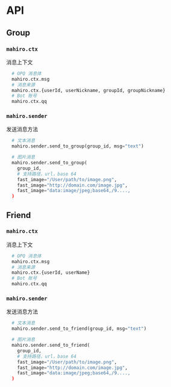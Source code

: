 # API

## Group

### `mahiro.ctx`

消息上下文

```python
  # OPQ 消息体
  mahiro.ctx.msg
  # 消息来源
  mahiro.ctx.{userId, userNickname, groupId, groupNickname}
  # Bot 账号
  mahiro.ctx.qq
```

### `mahiro.sender`

发送消息方法

```python
  # 文本消息
  mahiro.sender.send_to_group(group_id, msg="text")

  # 图片消息
  mahiro.sender.send_to_group(
    group_id, 
    # 支持路径，url，base 64
    fast_image="/User/path/to/image.png",
    fast_image="http://domain.com/image.jpg",
    fast_image="data:image/jpeg;base64,/9....,
  )
```

## Friend

### `mahiro.ctx`

消息上下文

```python
  # OPQ 消息体
  mahiro.ctx.msg
  # 消息来源
  mahiro.ctx.{userId, userName}
  # Bot 账号
  mahiro.ctx.qq
```

### `mahiro.sender`

发送消息方法

```python
  # 文本消息
  mahiro.sender.send_to_friend(group_id, msg="text")

  # 图片消息
  mahiro.sender.send_to_friend(
    group_id, 
    # 支持路径，url，base 64
    fast_image="/User/path/to/image.png",
    fast_image="http://domain.com/image.jpg",
    fast_image="data:image/jpeg;base64,/9....,
  )
```
